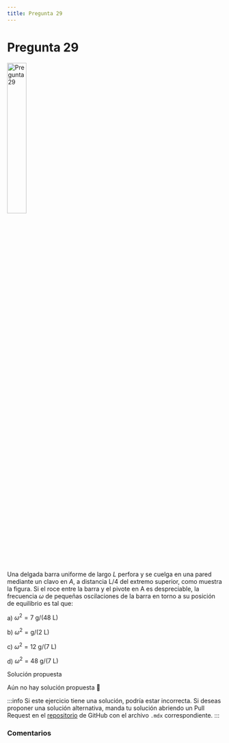 ```yaml
---
title: Pregunta 29
---
```



# Pregunta 29

<Image
  src="science/dynamics/exercises/2017-1/p29/image.png"
  alt="Pregunta 29"
  width="30%"
/>

Una delgada barra uniforme de largo $L$ perfora y se cuelga en una pared mediante un clavo en $A$, a distancia $\mathrm{L} / 4$ del extremo superior, como muestra la figura. Si el roce entre la barra y el pivote en A es despreciable, la frecuencia $\omega$ de pequeñas oscilaciones de la barra en torno a su posición de equilibrio es tal que:

a) $\omega^2=7 \mathrm{~g} /(48 \mathrm{~L})$

b) $\omega^2=\mathrm{g} /(2 \mathrm{~L})$

c) $\omega^2=12 \mathrm{~g} /(7 \mathrm{~L})$

d) $\omega^2=48 \mathrm{~g} /(7 \mathrm{~L})$

<MDXDetails>
<summary>Solución propuesta</summary>

Aún no hay solución propuesta 🥲

:::info
Si este ejercicio tiene una solución, podría estar incorrecta. Si deseas proponer una solución alternativa, manda tu solución abriendo
un Pull Request en el [repositorio](https://github.com/crow-rojas/apuntes-fundamentals/pulls) de GitHub con el archivo
`.mdx` correspondiente.
:::

</MDXDetails>

### Comentarios

<Disqus
  url="https://crow-rojas.github.io/apuntes-fundamentals/docs/science/dynamics/exercises/2017-1/p29"
  identifier="docs/science/dynamics/exercises/2017-1/p29"
  title="2017-1 Dinámica - Pregunta 29"
/>
